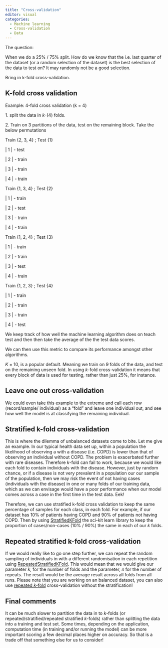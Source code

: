 ```yaml
---
title: "Cross-validation"
editor: visual
categories:
  - Machine learning
  - Cross-validation
  - Data
---
```


The question:

When we do a 25% / 75% split. How do we know that the i.e. last quarter of the dataset (or a random selection of the dataset) is the best selection of the data to test on? It may randomly not be a good selection.

Bring in k-fold cross-validation.

## K-fold cross validation

Example: 4-fold cross validation (k = 4)

1\. split the data in *k*-(4) folds.

2\. Train on 3 partitions of the data, test on the remaining block. Take the below permutations

Train {2, 3, 4} ; Test {1}

\| 1 \| - test

\| 2 \| - train

\| 3 \| - train

\| 4 \| - train

Train {1, 3, 4} ; Test {2}

\| 1 \| - train

\| 2 \| - test

\| 3 \| - train

\| 4 \| - train

Train {1, 2, 4} ; Test {3}

\| 1 \| - train

\| 2 \| - train

\| 3 \| - test

\| 4 \| - train

Train {1, 2, 3} ; Test {4}

\| 1 \| - train

\| 2 \| - train

\| 3 \| - train

\| 4 \| - test

We keep track of how well the machine learning algorithm does on teach test and then then take the average of the the test data scores.

We can then use this metric to compare its performance amongst other algorithms.

*K* = 10, is a popular default. Meaning we train on 9 folds of the data, and test on the remaining unseen fold. In using *k*-fold cross-validation it means that every block of data is used for testing, rather than just 25%, for instance.

## Leave one out cross-validation

We could even take this example to the extreme and call each row (record/sample/ individual) as a "fold" and leave one individual out, and see how well the model is at classifying the remaining individual.

## Stratified k-fold cross-validation

This is where the dilemma of unbalanced datasets come to bite. Let me give an example. In our typical health data set up, within a population the likelihood of observing a with a disease (i.e. COPD) is lower than that of observing an individual without COPD. The problem is exacerbated further with rare diseases. Therefore *k*-fold can fail to work, because we would like each fold to contain individuals with the disease. However, just by random chance, or if a disease is not very prevalent in a population our our sample of the population, then we may risk the event of not having cases (individuals with the disease) in one or many folds of our training data, which as we can envisage would have a poor performance when our model comes across a case in the first time in the test data. Eek!

Therefore, we can use stratified k-fold cross validation to keep the same percentage of samples for each class, in each fold. For example, if our dataset has 10% of patients having COPD and 90% of patients not having COPD. Then by using [StratifiedKFold](https://scikit-learn.org/stable/modules/generated/sklearn.model_selection.StratifiedKFold.html) the sci-kit learn library to keep the proportion of cases/non-cases (10% / 90%) the same in each of our *k* folds.

## Repeated stratified k-fold cross-validation

If we would really like to go one step further, we can repeat the random sampling of individuals in
with a different randomisation in each repetition using [RepeatedStratifiedKFold](https://scikit-learn.org/stable/modules/generated/sklearn.model_selection.RepeatedStratifiedKFold.html). This would mean that we would give our parameter *k,* for the number of folds and the parameter, *n* for the number of repeats. The result would be the average result across all folds from all runs. Please note that you are working on an balanced dataset, you can also use [repeated *k-*fold](https://scikit-learn.org/stable/modules/generated/sklearn.model_selection.RepeatedKFold.html) cross-validation without the stratification!

## Final comments

It can be much slower to partition the data in to *k*-folds (or repeated/stratified/repeated stratified *k*-folds) rather than splitting the data into a training and test set. Some times, depending on the application, computation time (in training and/or running the model) can be more important scoring a few decimal places higher on accuracy. So that is a trade off that something else for us to consider!
